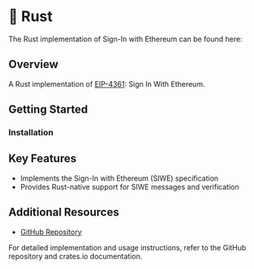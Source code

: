 
# 🦀 Rust

The Rust implementation of Sign-In with Ethereum can be found here:

<FullWidthLink
	href='https://github.com/signinwithethereum/siwe-rs'
	logo='/img/github.svg'
	text='signinwithethereum/siwe-rs'
	themeAware={true}
/>

## Overview

A Rust implementation of [EIP-4361](../general-information/eip-4361-specification.md): Sign In With Ethereum.

## Getting Started

### Installation

<FullWidthLink
	href='https://crates.io/crates/siwe'
	logo='/img/crates.svg'
	text='siwe on crates.io'
/>

## Key Features

-   Implements the Sign-In with Ethereum (SIWE) specification
-   Provides Rust-native support for SIWE messages and verification

## Additional Resources

-   [GitHub Repository](https://github.com/signinwithethereum/siwe-rs)

For detailed implementation and usage instructions, refer to the GitHub repository and crates.io documentation.
